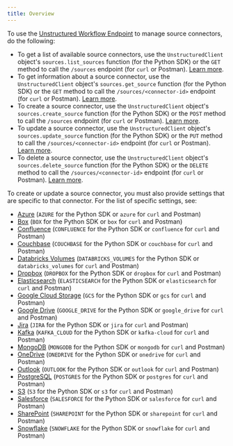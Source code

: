 ```yaml
---
title: Overview
---
```



<FirstTimeAPISourceConnector />

To use the [Unstructured Workflow Endpoint](/api-reference/workflow/overview) to manage source connectors, do the following:

- To get a list of available source connectors, use the `UnstructuredClient` object's `sources.list_sources` function (for the Python SDK) or 
  the `GET` method to call the `/sources` endpoint (for `curl` or Postman). [Learn more](/api-reference/workflow/overview#list-source-connectors).
- To get information about a source connector, use the `UnstructuredClient` object's `sources.get_source` function (for the Python SDK) or 
  the `GET` method to call the `/sources/<connector-id>` endpoint (for `curl` or Postman). [Learn more](/api-reference/workflow/overview#get-a-source-connector).
- To create a source connector, use the `UnstructuredClient` object's `sources.create_source` function (for the Python SDK) or 
  the `POST` method to call the `/sources` endpoint (for `curl` or Postman). [Learn more](/api-reference/workflow/overview#create-a-source-connector).
- To update a source connector, use the `UnstructuredClient` object's `sources.update_source` function (for the Python SDK) or 
  the `PUT` method to call the `/sources/<connector-id>` endpoint (for `curl` or Postman). [Learn more](/api-reference/workflow/overview#update-a-source-connector).
- To delete a source connector, use the `UnstructuredClient` object's `sources.delete_source` function (for the Python SDK) or 
  the `DELETE` method to call the `/sources/<connector-id>` endpoint (for `curl` or Postman). [Learn more](/api-reference/workflow/overview#delete-a-source-connector). 

To create or update a source connector, you must also provide settings that are specific to that connector. 
For the list of specific settings, see:

- [Azure](/api-reference/workflow/sources/azure-blob-storage) (`AZURE` for the Python SDK or `azure` for `curl` and Postman)
- [Box](/api-reference/workflow/sources/box) (`BOX` for the Python SDK or `box` for `curl` and Postman)
- [Confluence](/api-reference/workflow/sources/confluence) (`CONFLUENCE` for the Python SDK or `confluence` for `curl` and Postman)
- [Couchbase](/api-reference/workflow/sources/couchbase) (`COUCHBASE` for the Python SDK or `couchbase` for `curl` and Postman)
- [Databricks Volumes](/api-reference/workflow/sources/databricks-volumes) (`DATABRICKS_VOLUMES` for the Python SDK or `databricks_volumes` for `curl` and Postman)
- [Dropbox](/api-reference/workflow/sources/dropbox) (`DROPBOX` for the Python SDK or `dropbox` for `curl` and Postman)
- [Elasticsearch](/api-reference/workflow/sources/elasticsearch) (`ELASTICSEARCH` for the Python SDK or `elasticsearch` for `curl` and Postman)
- [Google Cloud Storage](/api-reference/workflow/sources/google-cloud) (`GCS` for the Python SDK or `gcs` for `curl` and Postman)
- [Google Drive](/api-reference/workflow/sources/google-drive) (`GOOGLE_DRIVE` for the Python SDK or `google_drive` for `curl` and Postman)
- [Jira](/api-reference/workflow/sources/jira) (`JIRA` for the Python SDK or `jira` for `curl` and Postman)
- [Kafka](/api-reference/workflow/sources/kafka) (`KAFKA_CLOUD` for the Python SDK or `kafka-cloud` for `curl` and Postman)
- [MongoDB](/api-reference/workflow/sources/mongodb) (`MONGODB` for the Python SDK or `mongodb` for `curl` and Postman)
- [OneDrive](/api-reference/workflow/sources/onedrive) (`ONEDRIVE` for the Python SDK or `onedrive` for `curl` and Postman)
- [Outlook](/api-reference/workflow/sources/outlook) (`OUTLOOK` for the Python SDK or `outlook` for `curl` and Postman)
- [PostgreSQL](/api-reference/workflow/sources/postgresql) (`POSTGRES` for the Python SDK or `postgres` for `curl` and Postman)
- [S3](/api-reference/workflow/sources/s3) (`S3` for the Python SDK or `s3` for `curl` and Postman)
- [Salesforce](/api-reference/workflow/sources/salesforce) (`SALESFORCE` for the Python SDK or `salesforce` for `curl` and Postman)
- [SharePoint](/api-reference/workflow/sources/sharepoint) (`SHAREPOINT` for the Python SDK or `sharepoint` for `curl` and Postman)
- [Snowflake](/api-reference/workflow/sources/snowflake) (`SNOWFLAKE` for the Python SDK or `snowflake` for `curl` and Postman)


